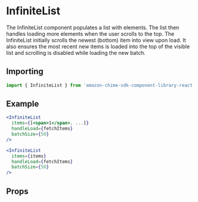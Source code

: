 

# InfiniteList

The InfiniteList component populates a list with elements. The list then handles loading more elements when the user scrolls to the top.
The InfiniteList initially scrolls the newest (bottom) item into view upon load. It also ensures the most recent new items is loaded into the top of the visible list and scrolling is disabled while loading the new batch.

## Importing

```javascript
import { InfiniteList } from 'amazon-chime-sdk-component-library-react';
```

## Example

<Preview>
  <ThemeProvider theme={lightTheme}>
    <GlobalStyles />
    <Flex layout="fill-space-centered">
      <BasicInfiniteList />
    </Flex>
  </ThemeProvider>
</Preview>

```jsx
<InfiniteList
  items={[<span>1</span>, ...]}
  handleLoad={fetchItems}
  batchSize={50}
/>

<InfiniteList
  items={items}
  handleLoad={fetchItems}
  batchSize={50}
/>
```

## Props

<Props of={InfiniteList} />
